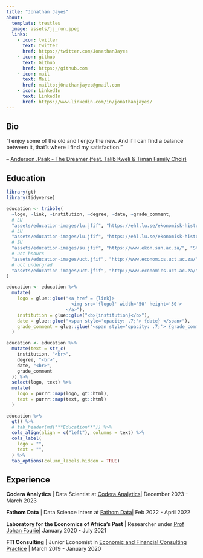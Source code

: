 ```yaml
---
title: "Jonathan Jayes"
about:
  template: trestles
  image: assets/jj_run.jpeg
  links:
    - icon: twitter
      text: twitter
      href: https://twitter.com/JonathanJayes
    - icon: github
      text: Github
      href: https://github.com
    - icon: mail
      text: Mail
      href: mailto:j0nathanjayes@gmail.com
    - icon: LinkedIn
      text: LinkedIn
      href: https://www.linkedin.com/in/jonathanjayes/
---
```



## Bio

"I enjoy some of the old and I enjoy the new. 
And if I can find a balance between it, that's where I find my satisfaction."

-- [Anderson .Paak - The Dreamer (feat. Talib Kweli & Timan Family Choir)
](https://www.youtube.com/watch?v=Jv95aptVSUk)

## Education


```r
library(gt)
library(tidyverse)

education <- tribble(
  ~logo, ~link, ~institution, ~degree, ~date, ~grade_comment,
  # LU
  "assets/education-images/lu.jfif", "https://ehl.lu.se/ekonomisk-historia", "Lund University", "PhD, Economic History", "2021-2025", "Under prof. Kerstin Enflo",
  # LU
  "assets/education-images/lu.jfif", "https://ehl.lu.se/ekonomisk-historia", "Lund University", "Master's degree, Economics", "2021", "Exchange semester",
  # SU
  "assets/education-images/su.jfif", "https://www.ekon.sun.ac.za/", "Stellenbosch University", "Master's degree, Economics", "2020", "Grade: <em>cum laude</em>",
  # uct hnours
  "assets/education-images/uct.jfif", "http://www.economics.uct.ac.za/", "University of Cape Town", "Honours degree, Economics", "2018", "Grade: 2:1",
  # uct undergrad
  "assets/education-images/uct.jfif", "http://www.economics.uct.ac.za/", "University of Cape Town", "Bachelor's degree, Economics and Economic History", "2015-2017", "Grade: 2:1",
)

education <- education %>%
  mutate(
    logo = glue::glue("<a href = {link}>
                        <img src='{logo}' width='50' height='50'>
                      </a>"),
    institution = glue::glue("<b>{institution}</b>"),
    date = glue::glue("<span style='opacity: .7;'> {date} </span>"),
    grade_comment = glue::glue("<span style='opacity: .7;'> {grade_comment} </span>"),
  )

education <- education %>%
  mutate(text = str_c(
    institution, "<br>",
    degree, "<br>",
    date, "<br>",
    grade_comment
  )) %>%
  select(logo, text) %>%
  mutate(
    logo = purrr::map(logo, gt::html),
    text = purrr::map(text, gt::html)
  )

education %>%
  gt() %>%
  # tab_header(md("**Education**")) %>%
  cols_align(align = c("left"), columns = text) %>%
  cols_label(
    logo = "",
    text = "",
  ) %>% 
  tab_options(column_labels.hidden = TRUE)
```

## Experience

**Codera Analytics** | Data Scientist at [Codera Analytics](https://www.linkedin.com/company/coderaanalytics/)| December 2023 - March 2023

**Fathom Data** | Data Science Intern at [Fathom Data](https://www.linkedin.com/company/fathomdata/)| Feb 2022 - April 2022

**Laboratory for the Economics of Africa's Past** | Researcher under [Prof Johan Fourie](https://www.johanfourie.com/)| January 2020 - July 2021

**FTI Consulting** | Junior Economist in [Economic and Financial Consulting Practice](https://www.linkedin.com/showcase/fti-consulting-south-africa/) | March 2019 - January 2020


<!-- 
```mermaid

gantt
    title Education and Career Timeline
    dateFormat  YYYY-MM
    axisFormat %Y-%m

    section Education
    PhD in Economic History (Lund University)           :active, phd, 2021-01, 2025-10
    Masters in Economics (Stellenbosch University)      :done, masters, 2020-01, 2021-12
    Honours & Bachelors (University of Cape Town)     :done, ug, 2015-01, 2018-12

    section Professional Experience
    Data Scientist (Codera Analytics)                   :active, codera, 2022-12, 2025-05
    Junior Data Scientist (Fathom Data)                 :done, fathom, 2022-01, 2022-03
    Jr. Econ Consultant (FTI Consulting South Africa) :done, fti, 2019-03, 2020-01
``` -->